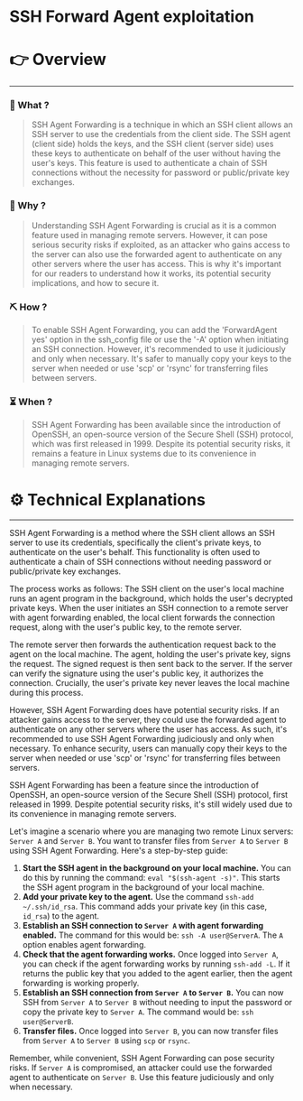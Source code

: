 # SSH Forward Agent exploitation


# 👉 Overview

---

### 👀 What ?

> SSH Agent Forwarding is a technique in which an SSH client allows an SSH server to use the credentials from the client side. The SSH agent (client side) holds the keys, and the SSH client (server side) uses these keys to authenticate on behalf of the user without having the user's keys. This feature is used to authenticate a chain of SSH connections without the necessity for password or public/private key exchanges.
> 

### 🧐 Why ?

> Understanding SSH Agent Forwarding is crucial as it is a common feature used in managing remote servers. However, it can pose serious security risks if exploited, as an attacker who gains access to the server can also use the forwarded agent to authenticate on any other servers where the user has access. This is why it's important for our readers to understand how it works, its potential security implications, and how to secure it.
> 

### ⛏️ How ?

> To enable SSH Agent Forwarding, you can add the 'ForwardAgent yes' option in the ssh_config file or use the '-A' option when initiating an SSH connection. However, it's recommended to use it judiciously and only when necessary. It's safer to manually copy your keys to the server when needed or use 'scp' or 'rsync' for transferring files between servers.
> 

### ⏳ When ?

> SSH Agent Forwarding has been available since the introduction of OpenSSH, an open-source version of the Secure Shell (SSH) protocol, which was first released in 1999. Despite its potential security risks, it remains a feature in Linux systems due to its convenience in managing remote servers.
> 

# ⚙️ Technical Explanations

---

SSH Agent Forwarding is a method where the SSH client allows an SSH server to use its credentials, specifically the client's private keys, to authenticate on the user's behalf. This functionality is often used to authenticate a chain of SSH connections without needing password or public/private key exchanges.

The process works as follows: The SSH client on the user's local machine runs an agent program in the background, which holds the user's decrypted private keys. When the user initiates an SSH connection to a remote server with agent forwarding enabled, the local client forwards the connection request, along with the user's public key, to the remote server.

The remote server then forwards the authentication request back to the agent on the local machine. The agent, holding the user's private key, signs the request. The signed request is then sent back to the server. If the server can verify the signature using the user's public key, it authorizes the connection. Crucially, the user's private key never leaves the local machine during this process.

However, SSH Agent Forwarding does have potential security risks. If an attacker gains access to the server, they could use the forwarded agent to authenticate on any other servers where the user has access. As such, it's recommended to use SSH Agent Forwarding judiciously and only when necessary. To enhance security, users can manually copy their keys to the server when needed or use 'scp' or 'rsync' for transferring files between servers.

SSH Agent Forwarding has been a feature since the introduction of OpenSSH, an open-source version of the Secure Shell (SSH) protocol, first released in 1999. Despite potential security risks, it's still widely used due to its convenience in managing remote servers.

Let's imagine a scenario where you are managing two remote Linux servers: `Server A` and `Server B`. You want to transfer files from `Server A` to `Server B` using SSH Agent Forwarding. Here's a step-by-step guide:

1. **Start the SSH agent in the background on your local machine.** You can do this by running the command: `eval "$(ssh-agent -s)"`. This starts the SSH agent program in the background of your local machine.
2. **Add your private key to the agent.** Use the command `ssh-add ~/.ssh/id_rsa`. This command adds your private key (in this case, `id_rsa`) to the agent.
3. **Establish an SSH connection to `Server A` with agent forwarding enabled.** The command for this would be: `ssh -A user@ServerA`. The `A` option enables agent forwarding.
4. **Check that the agent forwarding works.** Once logged into `Server A`, you can check if the agent forwarding works by running `ssh-add -L`. If it returns the public key that you added to the agent earlier, then the agent forwarding is working properly.
5. **Establish an SSH connection from `Server A` to `Server B`.** You can now SSH from `Server A` to `Server B` without needing to input the password or copy the private key to `Server A`. The command would be: `ssh user@ServerB`.
6. **Transfer files.** Once logged into `Server B`, you can now transfer files from `Server A` to `Server B` using `scp` or `rsync`.

Remember, while convenient, SSH Agent Forwarding can pose security risks. If `Server A` is compromised, an attacker could use the forwarded agent to authenticate on `Server B`. Use this feature judiciously and only when necessary.
